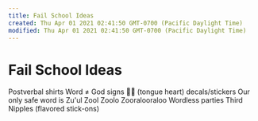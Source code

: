 ```yaml
---
title: Fail School Ideas
created: Thu Apr 01 2021 02:41:50 GMT-0700 (Pacific Daylight Time)
modified: Thu Apr 01 2021 02:41:50 GMT-0700 (Pacific Daylight Time)
---
```


# Fail School Ideas

Postverbal shirts
Word ≠ God signs
👅💓 (tongue heart) decals/stickers
Our only safe word is Zu'ul Zool Zoolo Zooralooraloo
Wordless parties
Third Nipples (flavored stick-ons)
